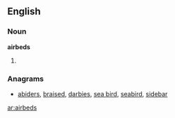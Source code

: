 ==English==

===Noun===
'''airbeds'''

#{{plural of|airbed}}

===Anagrams===
* [[abiders#English|abiders]], [[braised#English|braised]], [[darbies#English|darbies]], [[sea bird#English|sea bird]], [[seabird#English|seabird]], [[sidebar#English|sidebar]]

[[ar:airbeds]]